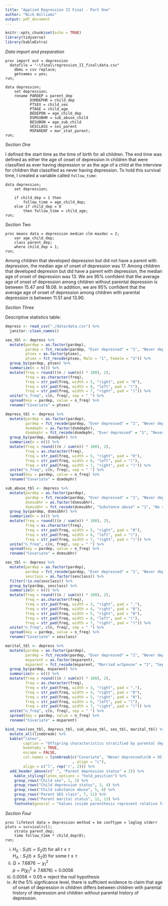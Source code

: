 ```yaml
---
title: "Applied Regression II Final - Part One"
author: "Nick Williams"
output: pdf_document
---
```


```r
knitr::opts_chunk$set(echo = TRUE)
library(tidyverse)
library(kableExtra)
```

*Data import and preparation*

```{}
proc import out = depression 
  datafile = "~\final\regression_II_final\data.csv"
	dbms = csv replace; 
	getnames = yes; 
run; 

data depression; 
	set depression; 
	rename PARDEP = parent_dep
		   DSMDEPHR = child_dep
		   PTSEX = child_sex
		   PTAGE = child_age
		   BEDEPON = age_child_dep
		   DSMSUBHR = sub_abuse_child
		   BESUBON = age_sub_child
		   SESCLASS = ses_parent
		   MSPARENT = mar_stat_parent; 
run;
```

*Section One*

I defined the start time as the time of birth for all children. The end time was defined as either the age of onset of depression in children that were classified as ever having depression or as the age of a child at the interview for children that classified as never having depression. To hold this survival time, I created a variable called `follow_time`:

```{}
data depression;
	set depression; 

	if child_dep = 1 then 
		follow_time = age_child_dep; 
	else if child_dep = 0 
		then follow_time = child_age; 
run; 
```

\newpage

*Section Two*

```{}
proc means data = depression median clm maxdec = 2; 
	var age_child_dep;
	class parent_dep; 
	where child_dep = 1;
run;
```

Among children that developed depression but did not have a parent with depression, the median age of onset of depression was 17. Among children that developed depresion but did have a parent with depression, the median age of onset of depression was 13. We are 95% confident that the average age of onset of depression among children without parental depression is between 15.47 and 18.08. In addition, we are 95% confident that the average age of onset of depression among children with parental depression is between 11.51 and 13.90.

\newpage

*Section Three*

Descriptive statistics table:

```r
depress <- read_csv("./data/data.csv") %>% 
  janitor::clean_names()

sex_tbl <- depress %>% 
  mutate(pardep = as.factor(pardep), 
         pardep = fct_recode(pardep, "Ever depressed" = "1", "Never depressed" = "0"),
         ptsex = as.factor(ptsex), 
         ptsex = fct_recode(ptsex, Male = "1", Female = "2")) %>% 
  group_by(pardep, ptsex) %>% 
  summarize(n = n()) %>% 
  mutate(freq = round(((n / sum(n)) * 100), 2), 
         freq = as.character(freq), 
         freq = str_pad(freq, width = 5, "right", pad = "0"),
         freq = str_pad(freq, width = 6, "left", pad = "("),
         freq = str_pad(freq, width = 7, "right", pad = ")")) %>%
  unite("n_freq", c(n, freq), sep = " ") %>% 
  spread(key = pardep, value = n_freq) %>% 
  rename("Covariate" = ptsex) 

depress_tbl <- depress %>% 
  mutate(pardep = as.factor(pardep), 
         pardep = fct_recode(pardep, "Ever depressed" = "1", "Never depressed" = "0"),
         dsmdephr = as.factor(dsmdephr), 
         dsmdephr = fct_recode(dsmdephr, "Ever depressed" = "1", "Never depressed" = "0")) %>% 
  group_by(pardep, dsmdephr) %>% 
  summarize(n = n()) %>% 
  mutate(freq = round(((n / sum(n)) * 100), 2),
         freq = as.character(freq), 
         freq = str_pad(freq, width = 5, "right", pad = "0"),
         freq = str_pad(freq, width = 6, "left", pad = "("),
         freq = str_pad(freq, width = 7, "right", pad = ")")) %>%
  unite("n_freq", c(n, freq), sep = " ") %>% 
  spread(key = pardep, value = n_freq) %>% 
  rename("Covariate" = dsmdephr)

sub_abuse_tbl <- depress %>% 
  mutate(pardep = as.factor(pardep), 
         pardep = fct_recode(pardep, "Ever depressed" = "1", "Never depressed" = "0"),
         dsmsubhr = as.factor(dsmsubhr), 
         dsmsubhr = fct_recode(dsmsubhr, "Substance abuse" = "1", "No substance abuse" = "0")) %>% 
  group_by(pardep, dsmsubhr) %>% 
  summarize(n = n()) %>% 
  mutate(freq = round(((n / sum(n)) * 100), 2),
         freq = as.character(freq), 
         freq = str_pad(freq, width = 5, "right", pad = "0"),
         freq = str_pad(freq, width = 6, "left", pad = "("),
         freq = str_pad(freq, width = 7, "right", pad = ")")) %>%
  unite("n_freq", c(n, freq), sep = " ") %>% 
  spread(key = pardep, value = n_freq) %>% 
  rename("Covariate" = dsmsubhr)

ses_tbl <- depress %>% 
  mutate(pardep = as.factor(pardep), 
         pardep = fct_recode(pardep, "Ever depressed" = "1", "Never depressed" = "0"), 
         sesclass = as.factor(sesclass)) %>%
  filter(!is.na(sesclass)) %>% 
  group_by(pardep, sesclass) %>% 
  summarize(n = n()) %>% 
  mutate(freq = round(((n / sum(n)) * 100), 2),
         freq = as.character(freq), 
         freq = str_pad(freq, width = 3, "right", pad = "."),
         freq = str_pad(freq, width = 4, "right", pad = "0"),
         freq = str_pad(freq, width = 5, "right", pad = "0"),
         freq = str_pad(freq, width = 6, "left", pad = "("),
         freq = str_pad(freq, width = 7, "right", pad = ")")) %>%
  unite("n_freq", c(n, freq), sep = " ") %>% 
  spread(key = pardep, value = n_freq) %>% 
  rename("Covariate" = sesclass)

marital_tbl <- depress %>% 
  mutate(pardep = as.factor(pardep), 
         pardep = fct_recode(pardep, "Ever depressed" = "1", "Never depressed" = "0"),
         msparent = as.factor(msparent), 
         msparent = fct_recode(msparent, "Married w/Spouse" = "1", "Separated/Divorced" = "2")) %>%
  group_by(pardep, msparent) %>% 
  summarize(n = n()) %>% 
  mutate(freq = round(((n / sum(n)) * 100), 2),
         freq = as.character(freq), 
         freq = str_pad(freq, width = 3, "right", pad = "."),
         freq = str_pad(freq, width = 4, "right", pad = "0"),
         freq = str_pad(freq, width = 5, "right", pad = "0"),
         freq = str_pad(freq, width = 6, "left", pad = "("),
         freq = str_pad(freq, width = 7, "right", pad = ")")) %>%
  unite("n_freq", c(n, freq), sep = " ") %>% 
  spread(key = pardep, value = n_freq) %>% 
  rename("Covariate" = msparent)
```

```r
bind_rows(sex_tbl, depress_tbl, sub_abuse_tbl, ses_tbl, marital_tbl) %>% 
  mutate_all(linebreak) %>% 
  kable("latex", 
        caption = "Offspring characteristics stratified by parental depression status", 
        booktabs = TRUE, 
        escape = FALSE,
        col.names = linebreak(c("Covariate", "Never depressed\n(N = 95)", "Ever depressed\n(N = 125)")
                              , align = "c"),
        align = c("l", rep('r', 2))) %>% 
  add_header_above(c(" ", "Parent depression status" = 2)) %>%
    kable_styling(latex_options = "hold_position") %>% 
    group_rows("Child sex", 1, 2) %>% 
    group_rows("Child depression status", 3, 4) %>% 
    group_rows("Child substance abuse", 5, 6) %>% 
    group_rows("Parent SES class", 7, 11) %>% 
    group_rows("Parent marital status", 12, 13) %>% 
    footnote(general = "Values inside parenthesis represent relative frequency")
```

\newpage


*Section Four* 

```{}
proc lifetest data = depression method = km conftype = loglog stderr plots = survival(cl);
	strata parent_dep;  
	time follow_time * child_dep(0); 
run; 
```

  (i) $H_0: S_1(t) = S_2(t) \text{ for all } t \leq \tau$  
      $H_A: S_1(t) \neq S_2(t) \text{ for some } t \leq \tau$
  (ii) $Q = 7.6876 \sim \chi^2_1$  
       $p = P(\chi^2_1 \geq 7.6876) = 0.0056$
  (iii) $0.0056 < 0.05 \rightarrow$ reject the null hypothesis
  (iv) At the 5% signficance level, there is sufficient evidence to claim that age of onset of depression in children differs between children with parental history of depression and children without parental history of depression. 


